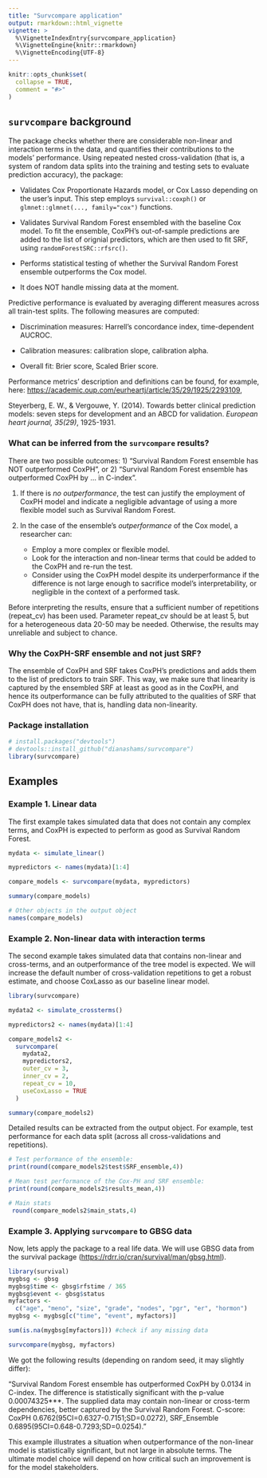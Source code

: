 ```yaml
---
title: "Survcompare application"
output: rmarkdown::html_vignette
vignette: >
  %\VignetteIndexEntry{survcompare_application}
  %\VignetteEngine{knitr::rmarkdown}
  %\VignetteEncoding{UTF-8}
---
```


```r
knitr::opts_chunk$set(
  collapse = TRUE,
  comment = "#>"
)
```

## `survcompare` background

The package checks whether there are considerable non-linear and interaction terms in the data, and quantifies their contributions to the models' performance. Using repeated nested cross-validation (that is, a system of random data splits into the training and testing sets to evaluate prediction accuracy), the package:

-   Validates Cox Proportionate Hazards model, or Cox Lasso depending on the user's input. This step employs `survival::coxph()` or `glmnet::glmnet(..., family="cox")` functions.

-   Validates Survival Random Forest ensembled with the baseline Cox model. To fit the ensemble, CoxPH's out-of-sample predictions are added to the list of orignial predictors, which are then used to fit SRF, using `randomForestSRC::rfsrc()`.

-   Performs statistical testing of whether the Survival Random Forest ensemble outperforms the Cox model.

-   It does NOT handle missing data at the moment.

Predictive performance is evaluated by averaging different measures across all train-test splits. The following measures are computed:

-   Discrimination measures: Harrell's concordance index, time-dependent AUCROC.

-   Calibration measures: calibration slope, calibration alpha.

-   Overall fit: Brier score, Scaled Brier score.

Performance metrics' description and definitions can be found, for example, here: <https://academic.oup.com/eurheartj/article/35/29/1925/2293109>,

Steyerberg, E. W., & Vergouwe, Y. (2014). Towards better clinical prediction models: seven steps for development and an ABCD for validation. *European heart journal, 35(29)*, 1925-1931.

### What can be inferred from the `survcompare` results?

There are two possible outcomes: 1) "Survival Random Forest ensemble has NOT outperformed CoxPH", or 2) "Survival Random Forest ensemble has outperformed CoxPH by ... in C-index".

1)  If there is *no outperformance*, the test can justify the employment of CoxPH model and indicate a negligible advantage of using a more flexible model such as Survival Random Forest.

2)  In the case of the ensemble's *outperformance* of the Cox model, a researcher can:

    -   Employ a more complex or flexible model.
    -   Look for the interaction and non-linear terms that could be added to the CoxPH and re-run the test.
    -   Consider using the CoxPH model despite its underperformance if the difference is not large enough to sacrifice model's interpretability, or negligible in the context of a performed task.

Before interpreting the results, ensure that a sufficient number of repetitions (repeat_cv) has been used. Parameter repeat_cv should be at least 5, but for a heterogeneous data 20-50 may be needed. Otherwise, the results may unreliable and subject to chance.

### Why the CoxPH-SRF ensemble and not just SRF?

The ensemble of CoxPH and SRF takes CoxPH's predictions and adds them to the list of predictors to train SRF. This way, we make sure that linearity is captured by the ensembled SRF at least as good as in the CoxPH, and hence its outperformance can be fully attributed to the qualities of SRF that CoxPH does not have, that is, handling data non-linearity.

### Package installation

```r
# install.packages("devtools")
# devtools::install_github("dianashams/survcompare")
library(survcompare)
```

## Examples

### Example 1. Linear data

The first example takes simulated data that does not contain any complex terms, and CoxPH is expected to perform as good as Survival Random Forest.

```r

mydata <- simulate_linear()

mypredictors <- names(mydata)[1:4]

compare_models <- survcompare(mydata, mypredictors)

summary(compare_models)

# Other objects in the output object
names(compare_models)

```

### Example 2. Non-linear data with interaction terms

The second example takes simulated data that contains non-linear and cross-terms, and an outperformance of the tree model is expected. We will increase the default number of cross-validation repetitions to get a robust estimate, and choose CoxLasso as our baseline linear model.

```r

library(survcompare)

mydata2 <- simulate_crossterms()

mypredictors2 <- names(mydata)[1:4]

compare_models2 <-
  survcompare(
    mydata2,
    mypredictors2,
    outer_cv = 3,
    inner_cv = 2,
    repeat_cv = 10,
    useCoxLasso = TRUE
  )

summary(compare_models2)
```

Detailed results can be extracted from the output object. For example, test performance for each data split (across all cross-validations and repetitions).

```r
# Test performance of the ensemble:
print(round(compare_models2$test$SRF_ensemble,4))

# Mean test performance of the Cox-PH and SRF ensemble:
print(round(compare_models2$results_mean,4))

# Main stats 
 round(compare_models2$main_stats,4)

```

### Example 3. Applying `survcompare` to GBSG data

Now, lets apply the package to a real life data. We will use GBSG data from the survival package (<https://rdrr.io/cran/survival/man/gbsg.html>).

```r
library(survival)
mygbsg <- gbsg
mygbsg$time <- gbsg$rfstime / 365
mygbsg$event <- gbsg$status
myfactors <-
  c("age", "meno", "size", "grade", "nodes", "pgr", "er", "hormon")
mygbsg <- mygbsg[c("time", "event", myfactors)]

sum(is.na(mygbsg[myfactors])) #check if any missing data

survcompare(mygbsg, myfactors)

```

We got the following results (depending on random seed, it may slightly differ):

"Survival Random Forest ensemble has outperformed CoxPH by 0.0134 in C-index. The difference is statistically significant with the p-value 0.00074325\*\*\*. The supplied data may contain non-linear or cross-term dependencies, better captured by the Survival Random Forest. C-score: CoxPH 0.6762(95CI=0.6327-0.7151;SD=0.0272), SRF_Ensemble 0.6895(95CI=0.648-0.7293;SD=0.0254)."

This example illustrates a situation when outperformance of the non-linear model is statistically significant, but not large in absolute terms. The ultimate model choice will depend on how critical such an improvement is for the model stakeholders.
